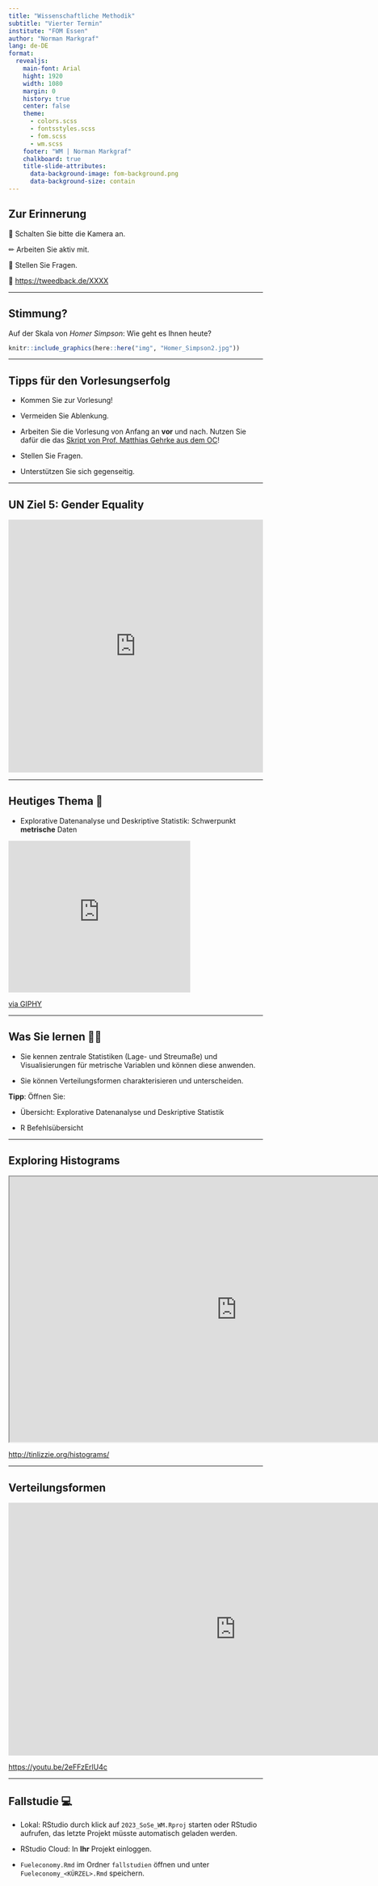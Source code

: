 ```yaml
---
title: "Wissenschaftliche Methodik"
subtitle: "Vierter Termin"
institute: "FOM Essen"
author: "Norman Markgraf"
lang: de-DE
format: 
  revealjs:
    main-font: Arial
    hight: 1920
    width: 1080
    margin: 0
    history: true
    center: false
    theme:
      - colors.scss
      - fontsstyles.scss 
      - fom.scss
      - wm.scss
    footer: "WM | Norman Markgraf"
    chalkboard: true
    title-slide-attributes:
      data-background-image: fom-background.png
      data-background-size: contain
---
```


## Zur Erinnerung

📛 Schalten Sie bitte die Kamera an.

✏ Arbeiten Sie aktiv mit.

🤷 Stellen Sie Fragen.

💪 <https://tweedback.de/XXXX>

------------------------------------------------------------------------

## Stimmung?

Auf der Skala von *Homer Simpson*: Wie geht es Ihnen heute?

```r
knitr::include_graphics(here::here("img", "Homer_Simpson2.jpg"))
```

------------------------------------------------------------------------

## Tipps für den Vorlesungserfolg

-   Kommen Sie zur Vorlesung!

-   Vermeiden Sie Ablenkung.

-   Arbeiten Sie die Vorlesung von Anfang an **vor** und nach. Nutzen Sie dafür die das [Skript von Prof. Matthias Gehrke aus dem OC](https://campus.bildungscentrum.de/nfcampus/plpd/content/9168045)!

-   Stellen Sie Fragen.

-   Unterstützen Sie sich gegenseitig.

------------------------------------------------------------------------

## UN Ziel 5: Gender Equality

::: center
<iframe src="https://upgrader.gapminder.org/q/10/embed?hasBorder=true&amp;hasOpenSansFont=false" title="89% of people get this question wrong" width="100%" height="500" style="border:none;">

</iframe>
:::

------------------------------------------------------------------------

## Heutiges Thema 🏫

-   Explorative Datenanalyse und Deskriptive Statistik: Schwerpunkt [**metrische**]{.green} Daten

::: center
<iframe src="https://giphy.com/embed/XXAKgZR1EbAqmuGBE9" width="360" height="300" frameBorder="0" class="giphy-embed" allowFullScreen>

</iframe>
::: footnote
[via GIPHY](https://giphy.com/gifs/Verohallinto-superhero-verohallinto-epic-tax-guy-XXAKgZR1EbAqmuGBE9)
:::
:::

------------------------------------------------------------------------

## Was Sie lernen 👩‍🏫

-   Sie kennen zentrale Statistiken (Lage- und Streumaße) und Visualisierungen für metrische Variablen und können diese anwenden.

-   Sie können Verteilungsformen charakterisieren und unterscheiden.

**Tipp**: Öffnen Sie:

-   Übersicht: Explorative Datenanalyse und Deskriptive Statistik

-   R Befehlsübersicht

------------------------------------------------------------------------

## Exploring Histograms

::: center
<iframe src="http://tinlizzie.org/histograms/" width="900" height="525">

</iframe>
::: footnote
<http://tinlizzie.org/histograms/>
:::
:::

------------------------------------------------------------------------

## Verteilungsformen

<iframe width="900" height="500" src="https://www.youtube-nocookie.com/embed/2eFFzErlU4c" title="YouTube video player" frameborder="0" allow="accelerometer; autoplay; clipboard-write; encrypted-media; gyroscope; picture-in-picture" allowfullscreen>

</iframe>

::: footnote
<https://youtu.be/2eFFzErlU4c>
:::

------------------------------------------------------------------------

## Fallstudie 💻

-   Lokal: RStudio durch klick auf `2023_SoSe_WM.Rproj` starten oder RStudio aufrufen, das letzte Projekt müsste automatisch geladen werden.

-   RStudio Cloud: In **Ihr** Projekt einloggen.

-   `Fueleconomy.Rmd` im Ordner `fallstudien` öffnen und unter `Fueleconomy_<KÜRZEL>.Rmd` speichern.
